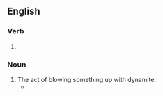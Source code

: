 ==English==

===Verb===
{{head|en|verb form}}

# {{present participle of|dynamite|lang=en|nocat=1}}

===Noun===
{{en-noun}}

# The act of blowing something up with dynamite.
#* {{quote-text|lang=en|year=2001|author=Arelo Sederberg|title=The Dynamite Conspiracy|page=569|passage=Hockin was emerging as a principal target-villain in the case, a traitor to his union yet a key figure in the '''dynamitings'''.}}